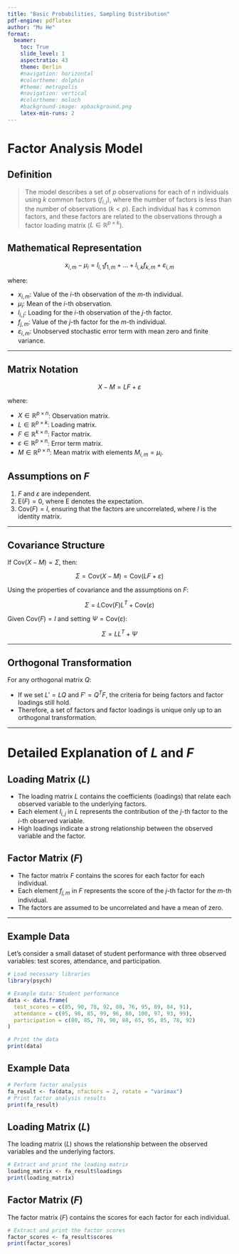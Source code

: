 ```yaml
---
title: "Basic Probabilities, Sampling Distribution"
pdf-engine: pdflatex
author: "Mu He"
format: 
  beamer:
    toc: True
    slide_level: 1
    aspectratio: 43
    theme: Berlin
    #navigation: horizontal 
    #colortheme: dolphin
    #theme: metropolis
    #navigation: vertical 
    #colortheme: moloch
    #background-image: xpbackground.png
    latex-min-runs: 2
---
```


# Factor Analysis Model

## Definition

> The model describes a set of $p$ observations for each of $n$ individuals using $k$ common factors ($f_{i,j}$), where the number of factors is less than the number of observations ($k < p$). Each individual has $k$ common factors, and these factors are related to the observations through a factor loading matrix ($L \in \mathbb{R}^{p \times k}$).

## Mathematical Representation

$$
x_{i,m} - \mu_i = l_{i,1} f_{1,m} + \dots + l_{i,k} f_{k,m} + \varepsilon_{i,m}
$$

where:

- $x_{i,m}$: Value of the $i$-th observation of the $m$-th individual.
- $\mu_i$: Mean of the $i$-th observation.
- $l_{i,j}$: Loading for the $i$-th observation of the $j$-th factor.
- $f_{j,m}$: Value of the $j$-th factor for the $m$-th individual.
- $\varepsilon_{i,m}$: Unobserved stochastic error term with mean zero and finite variance.

---

## Matrix Notation

$$
X - M = L F + \varepsilon
$$

where:

- $X \in \mathbb{R}^{p \times n}$: Observation matrix.
- $L \in \mathbb{R}^{p \times k}$: Loading matrix.
- $F \in \mathbb{R}^{k \times n}$: Factor matrix.
- $\varepsilon \in \mathbb{R}^{p \times n}$: Error term matrix.
- $M \in \mathbb{R}^{p \times n}$: Mean matrix with elements $M_{i,m} = \mu_i$.

## Assumptions on $F$

1. $F$ and $\varepsilon$ are independent.
2. $\mathrm{E}(F) = 0$, where $\mathrm{E}$ denotes the expectation.
3. $\mathrm{Cov}(F) = I$, ensuring that the factors are uncorrelated, where $I$ is the identity matrix.

---

## Covariance Structure

If $\mathrm{Cov}(X - M) = \Sigma$, then:

$$
\Sigma = \mathrm{Cov}(X - M) = \mathrm{Cov}(LF + \varepsilon)
$$

Using the properties of covariance and the assumptions on $F$:

$$
\Sigma = L \mathrm{Cov}(F) L^T + \mathrm{Cov}(\varepsilon)
$$

Given $\mathrm{Cov}(F) = I$ and setting $\Psi = \mathrm{Cov}(\varepsilon)$:

$$
\Sigma = LL^T + \Psi
$$

---

## Orthogonal Transformation

For any orthogonal matrix $Q$:

- If we set $L' = LQ$ and $F' = Q^T F$, the criteria for being factors and factor loadings still hold.
- Therefore, a set of factors and factor loadings is unique only up to an orthogonal transformation.

---

# Detailed Explanation of $L$ and $F$

## Loading Matrix ($L$)

- The loading matrix $L$ contains the coefficients (loadings) that relate each observed variable to the underlying factors.
- Each element $l_{i,j}$ in $L$ represents the contribution of the $j$-th factor to the $i$-th observed variable.
- High loadings indicate a strong relationship between the observed variable and the factor.

## Factor Matrix ($F$)

- The factor matrix $F$ contains the scores for each factor for each individual.
- Each element $f_{j,m}$ in $F$ represents the score of the $j$-th factor for the $m$-th individual.
- The factors are assumed to be uncorrelated and have a mean of zero.

---

## Example Data

Let's consider a small dataset of student performance with three observed variables: test scores, attendance, and participation.

```r
# Load necessary libraries
library(psych)

# Example data: Student performance
data <- data.frame(
  test_scores = c(85, 90, 78, 92, 88, 76, 95, 89, 84, 91),
  attendance = c(95, 98, 85, 99, 96, 80, 100, 97, 93, 99),
  participation = c(80, 85, 70, 90, 88, 65, 95, 85, 78, 92)
)

# Print the data
print(data)
```

## Example Data
\tiny
```r
# Perform factor analysis
fa_result <- fa(data, nfactors = 2, rotate = "varimax")
# Print factor analysis results
print(fa_result)
```

## Loading Matrix ($L$)

The loading matrix ($L$) shows the relationship between the observed variables and the underlying factors.
\tiny
```r
# Extract and print the loading matrix
loading_matrix <- fa_result$loadings
print(loading_matrix)
```

## Factor Matrix ($F$)

The factor matrix ($F$) contains the scores for each factor for each individual.
\tiny
```r
# Extract and print the factor scores
factor_scores <- fa_result$scores
print(factor_scores)
```